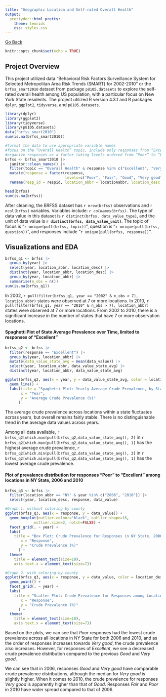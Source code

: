 ```yaml
---
title: "Geographic Location and Self-rated Overall Health"
output: 
  prettydoc::html_pretty:
    theme: leonids
    css: styles.css
---
```


[Go Back](github_projects.html) 

```r
knitr::opts_chunk$set(echo = TRUE)
```

## Project Overview

This project utilized data “Behavioral Risk Factors Surveillance System for Selected Metropolitan Area Risk Trends (SMART) for 2002-2010” or the `brfss_smart2010` dataset from package `p8105.datasets` to explore the self-rated overall health among US population, with a particular focus on New York State residents. The project utilized R version 4.3.1 and R packages `dplyr`, `ggplot2`, `tidyverse`, and `p8105.datasets`. 

```r
library(dplyr)
library(ggplot2)
library(tidyverse)
library(p8105.datasets)
data("brfss_smart2010")
sum(is.na(brfss_smart2010))
```

```r
#format the data to use appropriate variable names
#focus on the “Overall Health” topic, include only responses from “Excellent” to “Poor”
#organize responses as a factor taking levels ordered from “Poor” to “Excellent”
brfss <- brfss_smart2010 |>
  janitor::clean_names() |> 
  filter(topic == "Overall Health" & response %in% c("Excellent", "Very good", "Good", "Fair", "Poor")) |> 
  mutate(response = factor(response, 
                           levels=c("Poor", "Fair", "Good", "Very good", "Excellent"), ordered=TRUE)) |>
  rename(resp_id = respid, location_abbr = locationabbr, location_desc = locationdesc)

head(brfss)
sum(is.na(brfss))
```

After cleaning, the BRFSS dataset has `r nrow(brfss)` observations and `r ncol(brfss)` variables. Variables include: *`r colnames(brfss)`*. The type of data value in this dataset is `r distinct(brfss, data_value_type)`, and the unit of data value is **`r distinct(brfss, data_value_unit)`**. The topic of focus is "`r unique(pull(brfss, topic))`", question is "`r unique(pull(brfss, question))`", and responses include "`r unique(pull(brfss, response))`".

## Visualizations and EDA

```r
brfss_q1 <- brfss |> 
  group_by(year) |> 
  select(year, location_abbr, location_desc) |>
  distinct(year, location_abbr, location_desc) |>
  group_by(year, location_abbr) |>
  summarise(n_obs = n())
sum(is.na(brfss_q1))
```

In 2002, `r pull(filter(brfss_q1, year == "2002" & n_obs > 7), location_abbr)` states were observed at 7 or more locations. 
In 2010, `r pull(filter(brfss_q1, year == "2010" & n_obs > 7), location_abbr)` states were observed at 7 or more locations. 
From 2002 to 2010, there is a significant increase in the number of states that have 7 or more observation locations. 

#### Spaghetti Plot of State Average Prevalence over Time, limited to responses of "Excellent"
```r
brfss_q2 <- brfss |> 
  filter(response == "Excellent") |>
  group_by(year, location_abbr) |> 
  mutate(data_value_state_avg = mean(data_value)) |>
  select(year, location_abbr, data_value_state_avg) |>
  distinct(year, location_abbr, data_value_state_avg)

ggplot(brfss_q2, aes(x = year, y = data_value_state_avg, color = location_abbr)) + 
  geom_line() +
  labs(title = "Spaghetti Plot: Yearly Average Crude Prevalence, by State",
       x = "Year",
       y = "Average Crude Prevalence (%)"
      )
```

The average crude prevalence across locations within a state fluctuates across years, but overall remains fairly stable. There is no distinguishable trend in the average data values across years. 
  
Among all data available, `r brfss_q2[which.max(pull(brfss_q2,data_value_state_avg)), 2]` in `r brfss_q2[which.max(pull(brfss_q2,data_value_state_avg)), 1]` has the highest average crude prevalence, `r brfss_q2[which.min(pull(brfss_q2,data_value_state_avg)), 2]` in `r brfss_q2[which.min(pull(brfss_q2,data_value_state_avg)), 1]` has the lowest average crude prevalence.

#### Plot of prevalence distribution for responses “Poor” to “Excellent” among locations in NY State, 2006 and 2010
```r
brfss_q3 <- brfss |>
  filter(location_abbr == "NY" & year %in% c("2006", "2010")) |>
  select(year, location_desc, response, data_value)

#Graph 1: without coloring by county
ggplot(brfss_q3, aes(x = response, y = data_value)) + 
  geom_boxplot(outlier.colour="black", outlier.shape=16,
             outlier.size=2, notch=FALSE) + 
  facet_grid(. ~ year) +
  labs(
    title = "Box Plot: Crude Prevalence for Responses in NY State, 2006 vs. 2010",
       x = "Response",
       y = "Crude Prevalence (%)"
      ) + 
  theme(
    title = element_text(size=10),
    axis.text.x = element_text(size=7))

#Graph 2: with coloring by county
ggplot(brfss_q3, aes(x = response, y = data_value, color = location_desc)) + 
  geom_point() + 
  facet_grid(. ~ year) +
  labs(
    title = "Scatter Plot: Crude Prevalence for Responses among Locations in NY State, 2006 vs. 2010",
       x = "Response",
       y = "Crude Prevalence (%)"
      ) + 
  theme(
    title = element_text(size=10),
    axis.text.x = element_text(size=7))
```

Based on the plots, we can see that *Poor* responses had the lowest crude prevalence across all locations in NY State for both 2006 and 2010, and as the order of responses increases towards *Very good*, the crude prevalence also increases. However, for responses of *Excellent*, we see a decreased crude prevalence distribution compared to the previous *Good* and *Very good*. 
  
We can see that in 2006, responses *Good* and *Very good* have comparable crude prevalence distributions, although the median for *Very good* is slightly higher. When it comes to 2010, the crude prevalence for responses *Very good* is apparently higher than that of *Good*. Responses *Fair* and *Poor* in 2010 have wider spread compared to that of 2006.